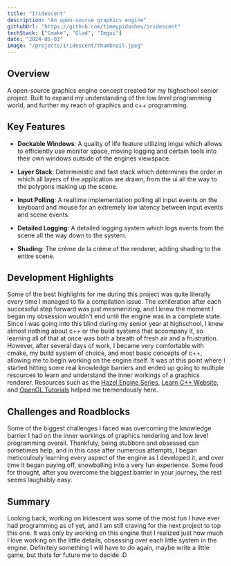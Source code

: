```yaml
---
title: "Iridescent"
description: "An open-source graphics engine"
githubUrl: "https://github.com/timmypidashev/iridescent"
techStack: ["Cmake", "Glad", "Imgui"]
date: "2024-05-03"
image: "/projects/iridescent/thumbnail.jpeg"
---
```


## Overview
A open-source graphics engine concept created for my highschool senior project. 
Built to expand my understanding of the low level programming world, and further
my reach of graphics and c++ programming.

## Key Features
* **Dockable Windows**: A quality of life feature utilizing imgui which allows
to efficiently use monitor space, moving logging and certain tools into their own 
windows outside of the engines viewspace.

* **Layer Stack**: Deterministic and fast stack which determines the order in which 
all layers of the application are drawn, from the ui all the way to the polygons making
up the scene.

* **Input Polling**: A realtime implementation polling all input events on the keyboard
and mouse for an extremely low latency between input events and scene events.

* **Detailed Logging**: A detailed logging system which logs events from the scene all the 
way down to the system.

* **Shading**: The crème de la crème of the renderer, adding shading to the entire scene.

## Development Highlights
Some of the best highlights for me during this project was quite literally every time I managed
to fix a compilation issue. The exhileration after each successful step forward was just mesmerizing,
and I knew the moment I began my obsession wouldn't end until the engine was in a complete state.
Since I was going into this blind during my senior year at highschool, I knew almost nothing about 
c++ or the build systems that accompany it, so learning all of that at once was both a breath of fresh 
air and a frustration. However, after several days of work, I became very comfortable with cmake, my build 
system of choice, and most basic concepts of c++, allowing me to begin working on the engine itself. 
It was at this point where I started hitting some real knowledge barriers and ended up going to multiple 
resources to learn and understand the inner workings of a graphics renderer. Resources such as the 
[Hazel Engine Series](https://www.youtube.com/watch?v=JxIZbV_XjAs&list=PLlrATfBNZ98dC-V-N3m0Go4deliWHPFwT),
[Learn C++ Website](https://www.learncpp.com/learn-cpp-site-index/), and [OpenGL Tutorials](https://www.opengl.org/sdk/docs/tutorials/)
helped me tremendously here.

## Challenges and Roadblocks
Some of the biggest challenges I faced was overcoming the knowledge barrier I had on the inner workings
of graphics rendering and low level programming overall. Thankfuly, being stubborn and obsessed can 
sometimes help, and in this case after numerous attempts, I began meticoulouly learning every aspect 
of the engine as I developed it, and over time it began paying off, snowballing into a very fun experience. 
Some food for thought, after you overcome the biggest barrier in your journey, the rest seems laughably easy.

## Summary
Looking back, working on Iridescent was some of the most fun I have ever had programming as of yet,
and I am still craving for the next project to top this one. It was only by working on this engine
that I realized just how much I love working on the little details, obsessing over each little system
in the engine. Definitely something I will have to do again, maybe write a little game, but thats for 
future me to decide :D
